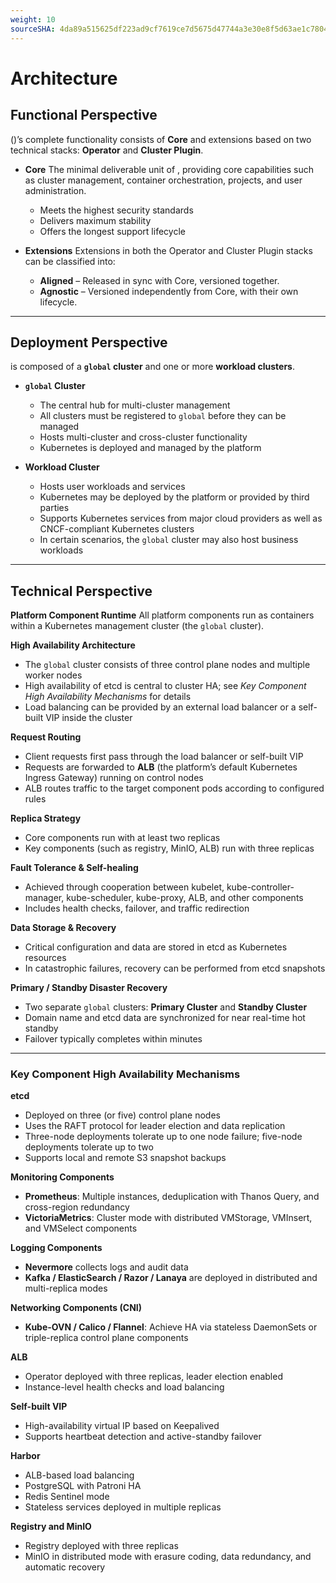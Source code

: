 ```yaml
---
weight: 10
sourceSHA: 4da89a515625df223ad9cf7619ce7d5675d47744a3e30e8f5d63ae1c78041c06
---
```


# Architecture

## Functional Perspective

<Term name="product" /> (<Term name="productShort" />)’s complete functionality consists of **<Term name="productShort" /> Core** and extensions based on two technical stacks: **Operator** and **Cluster Plugin**.

* **<Term name="productShort" /> Core**
  The minimal deliverable unit of <Term name="productShort" />, providing core capabilities such as cluster management, container orchestration, projects, and user administration.

  * Meets the highest security standards
  * Delivers maximum stability
  * Offers the longest support lifecycle

* **Extensions**
  Extensions in both the Operator and Cluster Plugin stacks can be classified into:

  * **Aligned** – Released in sync with <Term name="productShort" /> Core, versioned together.
  * **Agnostic** – Versioned independently from <Term name="productShort" /> Core, with their own lifecycle.

---

## Deployment Perspective

<Term name="productShort" /> is composed of a **`global` cluster** and one or more **workload clusters**.

* **`global` Cluster**

  * The central hub for multi-cluster management
  * All clusters must be registered to `global` before they can be managed
  * Hosts multi-cluster and cross-cluster functionality
  * Kubernetes is deployed and managed by the platform

* **Workload Cluster**

  * Hosts user workloads and services
  * Kubernetes may be deployed by the platform or provided by third parties
  * Supports Kubernetes services from major cloud providers as well as CNCF-compliant Kubernetes clusters
  * In certain scenarios, the `global` cluster may also host business workloads

---

## Technical Perspective

**Platform Component Runtime**
All platform components run as containers within a Kubernetes management cluster (the `global` cluster).

**High Availability Architecture**

* The `global` cluster consists of three control plane nodes and multiple worker nodes
* High availability of etcd is central to cluster HA; see *Key Component High Availability Mechanisms* for details
* Load balancing can be provided by an external load balancer or a self-built VIP inside the cluster

**Request Routing**

* Client requests first pass through the load balancer or self-built VIP
* Requests are forwarded to **ALB** (the platform’s default Kubernetes Ingress Gateway) running on control nodes
* ALB routes traffic to the target component pods according to configured rules

**Replica Strategy**

* Core components run with at least two replicas
* Key components (such as registry, MinIO, ALB) run with three replicas

**Fault Tolerance & Self-healing**

* Achieved through cooperation between kubelet, kube-controller-manager, kube-scheduler, kube-proxy, ALB, and other components
* Includes health checks, failover, and traffic redirection

**Data Storage & Recovery**

* Critical configuration and data are stored in etcd as Kubernetes resources
* In catastrophic failures, recovery can be performed from etcd snapshots

**Primary / Standby Disaster Recovery**

* Two separate `global` clusters: **Primary Cluster** and **Standby Cluster**
* Domain name and etcd data are synchronized for near real-time hot standby
* Failover typically completes within minutes

---

### Key Component High Availability Mechanisms

**etcd**

* Deployed on three (or five) control plane nodes
* Uses the RAFT protocol for leader election and data replication
* Three-node deployments tolerate up to one node failure; five-node deployments tolerate up to two
* Supports local and remote S3 snapshot backups

**Monitoring Components**

* **Prometheus**: Multiple instances, deduplication with Thanos Query, and cross-region redundancy
* **VictoriaMetrics**: Cluster mode with distributed VMStorage, VMInsert, and VMSelect components

**Logging Components**

* **Nevermore** collects logs and audit data
* **Kafka / ElasticSearch / Razor / Lanaya** are deployed in distributed and multi-replica modes

**Networking Components (CNI)**

* **Kube-OVN / Calico / Flannel**: Achieve HA via stateless DaemonSets or triple-replica control plane components

**ALB**

* Operator deployed with three replicas, leader election enabled
* Instance-level health checks and load balancing

**Self-built VIP**

* High-availability virtual IP based on Keepalived
* Supports heartbeat detection and active-standby failover

**Harbor**

* ALB-based load balancing
* PostgreSQL with Patroni HA
* Redis Sentinel mode
* Stateless services deployed in multiple replicas

**Registry and MinIO**

* Registry deployed with three replicas
* MinIO in distributed mode with erasure coding, data redundancy, and automatic recovery
